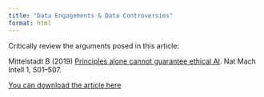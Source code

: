 ```yaml
---
title: "Data Engagements & Data Controversies"
format: html
---
```


Critically review the arguments posed in this article:

Mittelstadt B (2019) [Principles alone cannot guarantee ethical AI](https://www.nature.com/articles/s42256-019-0114-4). Nat Mach Intell 1, 501–507.

[You can download the article here](/documents/week-4/Principles_alone_cannot_guarantee_ethical_AI.pdf)
